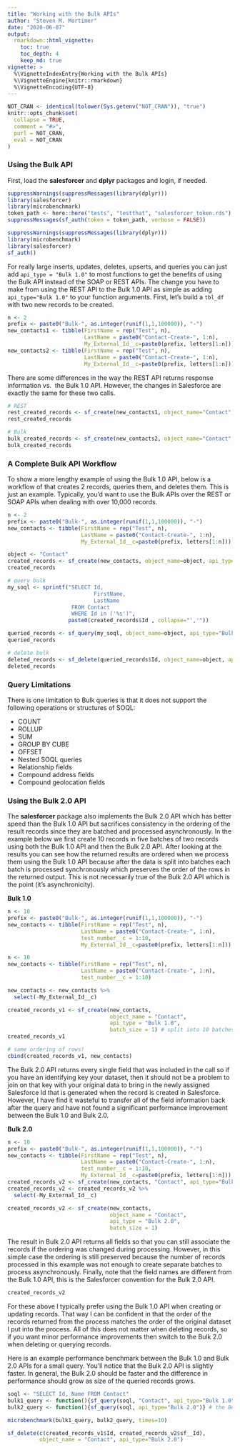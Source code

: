 ```yaml
---
title: "Working with the Bulk APIs"
author: "Steven M. Mortimer"
date: "2020-06-07"
output:
  rmarkdown::html_vignette:
    toc: true
    toc_depth: 4
    keep_md: true
vignette: >
  %\VignetteIndexEntry{Working with the Bulk APIs}
  %\VignetteEngine{knitr::rmarkdown}
  %\VignetteEncoding{UTF-8}
---
```


```r
NOT_CRAN <- identical(tolower(Sys.getenv("NOT_CRAN")), "true")
knitr::opts_chunk$set(
  collapse = TRUE,
  comment = "#>",
  purl = NOT_CRAN,
  eval = NOT_CRAN
)
```

### Using the Bulk API

First, load the **salesforcer** and **dplyr** packages and login, if needed. 

```r
suppressWarnings(suppressMessages(library(dplyr)))
library(salesforcer)
library(microbenchmark)
token_path <- here::here("tests", "testthat", "salesforcer_token.rds")
suppressMessages(sf_auth(token = token_path, verbose = FALSE))
```

```r
suppressWarnings(suppressMessages(library(dplyr)))
library(microbenchmark)
library(salesforcer)
sf_auth()
```

For really large inserts, updates, deletes, upserts, and queries you can just add 
`api_type = "Bulk 1.0"` to most functions to get the benefits of using the Bulk API 
instead of the SOAP or REST APIs. The change you have to make from using the REST 
API to the Bulk 1.0 API as simple as adding `api_type="Bulk 1.0"` to your function 
arguments. First, let's build a `tbl_df` with two new records to be created.

```r
n <- 2
prefix <- paste0("Bulk-", as.integer(runif(1,1,100000)), "-")
new_contacts1 <- tibble(FirstName = rep("Test", n),
                        LastName = paste0("Contact-Create-", 1:n),
                        My_External_Id__c=paste0(prefix, letters[1:n]))
new_contacts2 <- tibble(FirstName = rep("Test", n),
                        LastName = paste0("Contact-Create-", 1:n),
                        My_External_Id__c=paste0(prefix, letters[1:n]))
```

There are some differences in the way the REST API returns response information vs. 
the Bulk 1.0 API. However, the changes in Salesforce are exactly the same for these 
two calls.

```r
# REST
rest_created_records <- sf_create(new_contacts1, object_name="Contact", api_type="REST")
rest_created_records

# Bulk
bulk_created_records <- sf_create(new_contacts2, object_name="Contact", api_type="Bulk 1.0")
bulk_created_records
```

### A Complete Bulk API Workflow

To show a more lengthy example of using the Bulk 1.0 API, below is a workflow of 
that creates 2 records, queries them, and deletes them. This is just an example. 
Typically, you'd want to use the Bulk APIs over the REST or SOAP APIs when dealing 
with over 10,000 records.

```r
n <- 2
prefix <- paste0("Bulk-", as.integer(runif(1,1,100000)), "-")
new_contacts <- tibble(FirstName = rep("Test", n),
                       LastName = paste0("Contact-Create-", 1:n),
                       My_External_Id__c=paste0(prefix, letters[1:n]))
```
```r
object <- "Contact"
created_records <- sf_create(new_contacts, object_name=object, api_type="Bulk 1.0")
created_records

# query bulk
my_soql <- sprintf("SELECT Id,
                           FirstName, 
                           LastName
                    FROM Contact 
                    WHERE Id in ('%s')", 
                   paste0(created_records$Id , collapse="','"))

queried_records <- sf_query(my_soql, object_name=object, api_type="Bulk 1.0")
queried_records

# delete bulk
deleted_records <- sf_delete(queried_records$Id, object_name=object, api_type="Bulk 1.0")
deleted_records
```

### Query Limitations

There is one limitation to Bulk queries is that it does not support the following 
operations or structures of SOQL: 

 - COUNT
 - ROLLUP
 - SUM
 - GROUP BY CUBE
 - OFFSET
 - Nested SOQL queries
 - Relationship fields
 - Compound address fields
 - Compound geolocation fields
 
### Using the Bulk 2.0 API
 
The **salesforcer** package also implements the Bulk 2.0 API which has better 
speed than the Bulk 1.0 API but sacrifices consistency in the ordering of the 
result records since they are batched and processed asynchronously. In the example 
below we first create 10 records in five batches of two records using both the 
Bulk 1.0 API and then the Bulk 2.0 API. After looking at the results you can see 
how the returned results are ordered when we process them using the Bulk 1.0 API 
because after the data is split into batches each batch is processed synchronously 
which preserves the order of the rows in the returned output. This is not necessarily 
true of the Bulk 2.0 API which is the point (it's asynchronicity).

**Bulk 1.0**

```r
n <- 10
prefix <- paste0("Bulk-", as.integer(runif(1,1,100000)), "-")
new_contacts <- tibble(FirstName = rep("Test", n),
                       LastName = paste0("Contact-Create-", 1:n),
                       test_number__c = 1:10,
                       My_External_Id__c=paste0(prefix, letters[1:n]))
```
```r
n <- 10
new_contacts <- tibble(FirstName = rep("Test", n),
                       LastName = paste0("Contact-Create-", 1:n), 
                       test_number__c = 1:10)
```
```r
new_contacts <- new_contacts %>% 
  select(-My_External_Id__c)
```
```r
created_records_v1 <- sf_create(new_contacts, 
                                object_name = "Contact", 
                                api_type = "Bulk 1.0", 
                                batch_size = 1) # split into 10 batches of 1
created_records_v1

# same ordering of rows!
cbind(created_records_v1, new_contacts)
```

The Bulk 2.0 API returns every single field that was included in the call so if you 
have an identifying key your dataset, then it should not be a problem to join on that 
key with your original data to bring in the newly assigned Salesforce Id that is 
generated when the record is created in Salesforce. However, I have find it wasteful 
to transfer all of the field information back after the query and have not found 
a significant performance improvement between the Bulk 1.0 and Bulk 2.0. 

**Bulk 2.0**

```r
n <- 10
prefix <- paste0("Bulk-", as.integer(runif(1,1,100000)), "-")
new_contacts <- tibble(FirstName = rep("Test", n),
                       LastName = paste0("Contact-Create-", 1:n),
                       test_number__c = 1:10,
                       My_External_Id__c=paste0(prefix, letters[1:n]))
created_records_v2 <- sf_create(new_contacts, "Contact", api_type="Bulk 2.0")
created_records_v2 <- created_records_v2 %>% 
  select(-My_External_Id__c)
```
```r
created_records_v2 <- sf_create(new_contacts, 
                                object_name = "Contact", 
                                api_type = "Bulk 2.0", 
                                batch_size = 1)
```

The result in Bulk 2.0 API returns all fields so that you can still associate the 
records if the ordering was changed during processing. However, in this simple 
case the ordering is still preserved because the number of records processed in 
this example was not enough to create separate batches to process asynchronously. 
Finally, note that the field names are different from the Bulk 1.0 API, this is 
the Salesforcer convention for the Bulk 2.0 API.

```r
created_records_v2
```

For these above I typically prefer using the Bulk 1.0 API when creating or updating 
records. That way I can be confident in that the order of the records returned 
from the process matches the order of the original dataset I put into the process. 
All of this does not matter when deleting records, so if you want minor performance 
improvements then switch to the Bulk 2.0 when deleting or querying records.

Here is an example performance benchmark between the Bulk 1.0 and Bulk 2.0 
APIs for a small query. You'll notice that the Bulk 2.0 API is slightly faster. 
In general, the Bulk 2.0 should be faster and the difference in performance 
should grow as size of the queried records grows.

```r
soql <- "SELECT Id, Name FROM Contact"
bulk1_query <- function(){sf_query(soql, "Contact", api_type="Bulk 1.0")}
bulk2_query <- function(){sf_query(soql, api_type="Bulk 2.0")} # the Bulk 2.0 does not need the object name

microbenchmark(bulk1_query, bulk2_query, times=10)
```

```r
sf_delete(c(created_records_v1$Id, created_records_v2$sf__Id), 
          object_name = "Contact", api_type="Bulk 2.0")
```

